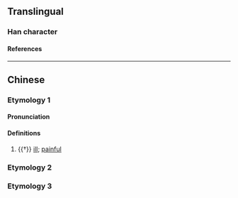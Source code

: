 {{character info}}
==Translingual==

===Han character===
{{Han char|rn=66|rad=攴|as=06|sn=10|four=21947|canj=YFYE|ids=⿰尗攴}}

====References====
{{Han ref|kx=0470.270|dkj=13192|dj=0821.050|hdz=21455.170|uh=654A}}

----

==Chinese==

===Etymology 1===
{{zh-forms}}

====Pronunciation====
{{zh-pron
|m=chù
|c=cuk1
|mc=y
|oc=y
|cat=a
}}

====Definitions====
{{zh-hanzi}}

# {{†}} [[ill]]; [[painful]]
{{attn|zh|please check}}

===Etymology 2===
{{zh-see|豉|v}}

===Etymology 3===
{{zh-see|收|v}}